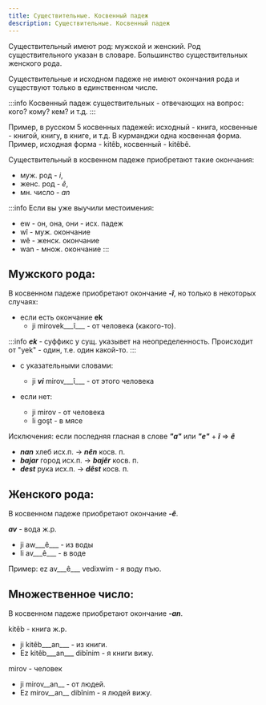```yaml
---
title: Существительные. Косвенный падеж
description: Существительные. Косвенный падеж
---
```


Существительный имеют род: мужской и женский. Род существительного указан в словаре. Большинство существительных женского рода.

Существительные и исходном падеже не имеют окончания рода и существуют только в единственном числе.

:::info
Косвенный падеж существительных - отвечающих на вопрос: кого? кому? кем? и т.д.
:::

Пример, в русском 5 косвенных падежей: исходный - книга, косвенные - книгой, книгу, в книге, и т.д. В курманджи одна косвенная форма. Пример, исходная форма - kitêb, косвенный - kitêbê.

Существительный в косвенном падеже приобретают такие окончания:

* муж. род - *i*,
* женс. род - *ê*,
* мн. число - *an*

:::info
Если вы уже выучили местоимения:

* ew - он, она, они - исх. падеж
* wî - муж. окончание
* wê - женск. окончание
* wan - множ. окончание
:::


## Мужского рода:

В косвенном падеже приобретают окончание ___-î___, но только в некоторых случаях:

* если есть окончание __ek__
    * ji mirovek___î___ - от человека (какого-то).

:::info
___ek___ - суффикс у сущ. указывет на неопределенность. Происходит от "yek" - один, т.е. один какой-то.
:::


* с указательными словами:
    - ji ___vi___ mirov___î___ - от этого человека

* если нет:
    - ji mirov - от человека
    - li goşt - в мясе

Исключения: если последняя гласная в слове ___"а"___ или ___"e"___ + ___î___ => ___ê___

* ___nan___ хлеб исх.п. -> ___nên___ косв. п.
* ___bajar___ город исх.п. -> ___bajêr___ косв. п.
* ___dest___ рука исх.п. -> ___dêst___ косв. п.

## Женского рода:

В косвенном падеже приобретают окончание ___-ê___.

***av*** - вода ж.р.
* ji aw___ê___ - из воды
* li av___ê___ - в воде

Пример: ez av___ê___ vedixwim - я воду пъю.

## Множественное число:

В косвенном падеже приобретают окончание ___-an___.

kitêb - книга ж.р.
* ji kitêb___an___ - из книги.
* Ez kitêb___an___ dibînim - я книги вижу.

mirov - человек
* ji mirov__an__ - от людей.
* Ez mirov__an__ dibînim - я людей вижу.